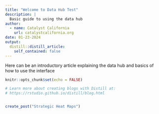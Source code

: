 ```yaml
---
title: "Welcome to Data Hub Test"
description: |
  Basic guide to using the data hub
author:
  - name: Catalyst California 
    url: catalystcalifornia.org
date: 01-23-2024
output:
  distill::distill_article:
    self_contained: false
---
```


Here can be an introductory article explaining the data hub and basics of how to use the interface

```r
knitr::opts_chunk$set(echo = FALSE)

# Learn more about creating blogs with Distill at:
# https://rstudio.github.io/distill/blog.html


create_post("Strategic Heat Maps")

```



